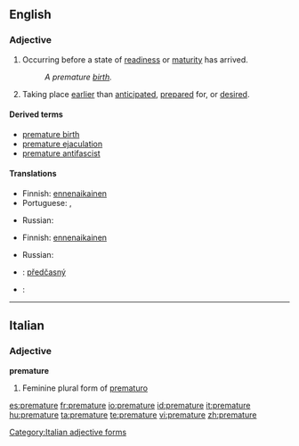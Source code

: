 ==English==
{{wikipedia}}

===Adjective===
{{en-adj}}

# Occurring before a state of [[readiness]] or [[maturity]] has arrived.
#: ''A premature [[birth]].''
# Taking place [[earlier]] than [[anticipated]], [[prepared]] for, or [[desired]].

====Derived terms====
* [[premature birth]]
* [[premature ejaculation]]
* [[premature antifascist]]

====Translations====
{{trans-top|occurring before a state of readiness or maturity}}
* Finnish: [[ennenaikainen]]
* Portuguese: {{t|pt|prematuro|m}}, {{t|pt|prematura|f}}
{{trans-mid}}
* Russian: {{t|ru|преждевременный|sc=Cyrl|tr=pr'ežd'evr'ém'ennyj}}
{{trans-bottom}}

{{trans-top|taking place earlier than anticipated}}
* Finnish: [[ennenaikainen]]
{{trans-mid}}
* Russian: {{t|ru|преждевременный|sc=Cyrl|tr=pr'ežd'evr'ém'ennyj}}
{{trans-bottom}}

{{checktrans-top}}
* {{ttbc|Czech}}: [[předčasný]] {{m}}
* {{ttbc|Kurdish}}: {{KUchar|[[پێشوه‌خت]]}}
{{trans-bottom}}

----

==Italian==

===Adjective===
'''premature'''

# Feminine plural form of [[prematuro]]

[[Category:Italian adjective forms]]

[[es:premature]]
[[fr:premature]]
[[io:premature]]
[[id:premature]]
[[it:premature]]
[[hu:premature]]
[[ta:premature]]
[[te:premature]]
[[vi:premature]]
[[zh:premature]]